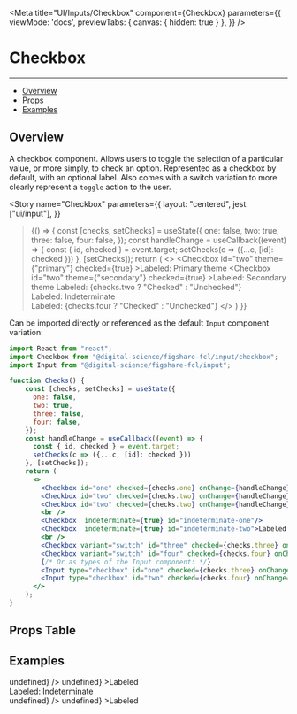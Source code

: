 
<Meta 
  title="UI/Inputs/Checkbox" 
  component={Checkbox} 
  parameters={{
    viewMode: 'docs',
    previewTabs: { 
      canvas: { hidden: true } 
     },
  }}
/>

# Checkbox
---
- [Overview](#overview)
- [Props](#props-table)
- [Examples](#examples)

## Overview

A checkbox component. Allows users to toggle the selection of a particular value, or more simply, to check an option.
Represented as a checkbox by default, with an optional label.
Also comes with a switch variation to more clearly represent a `toggle` action to the user.

<Story 
  name="Checkbox" 
  parameters={{
    layout: "centered",
    jest: ["ui/input"],
  }}
>{() => {
    const [checks, setChecks] = useState({
      one: false,
      two: true,
      three: false,
      four: false,
    });
    const handleChange = useCallback((event) => {
      const { id, checked } = event.target;
      setChecks(c => ({...c, [id]: checked }))
    }, [setChecks]);
    return (
      <>
        <Checkbox id="one" checked={checks.one} onChange={handleChange} />
        <Checkbox id="one" checked={checks.one} error={true} onChange={handleChange} />
        <Checkbox id="two" theme={"primary"} checked={true} >Labeled: Primary theme</Checkbox>
        <Checkbox id="two" theme={"secondary"} checked={true} >Labeled: Secondary theme</Checkbox>
        <Checkbox id="two" checked={checks.two} onChange={handleChange}>Labeled: {checks.two ? "Checked" : "Unchecked"}</Checkbox>
        <br />
        <Checkbox  indeterminate={true} id="indeterminate-one"/>
        <Checkbox  indeterminate={true} id="indeterminate-two">Labeled: Indeterminate</Checkbox>
        <br />
        <Checkbox variant="switch" id="three" checked={checks.three} onChange={handleChange} />
        <Checkbox variant="switch" id="four" checked={checks.four} onChange={handleChange}>Labeled: {checks.four ? "Checked" : "Unchecked"}</Checkbox>
      </>
    )
  }}
</Story>

Can be imported directly or referenced as the default `Input` component variation:

```jsx
import React from "react";
import Checkbox from "@digital-science/figshare-fcl/input/checkbox";
import Input from "@digital-science/figshare-fcl/input";

function Checks() {
    const [checks, setChecks] = useState({
      one: false,
      two: true,
      three: false,
      four: false,
    });
    const handleChange = useCallback((event) => {
      const { id, checked } = event.target;
      setChecks(c => ({...c, [id]: checked }))
    }, [setChecks]);
    return (
      <>
        <Checkbox id="one" checked={checks.one} onChange={handleChange} />
        <Checkbox id="two" checked={checks.two} onChange={handleChange}>Labeled: {checks.two ? "Checked" : "Unchecked"}</Checkbox> <Checkbox id="one" checked={checks.one} onChange={handleChange} />
        <Checkbox id="two" checked={checks.two} onChange={handleChange}>Labeled: {checks.two ? "Checked" : "Unchecked"}</Checkbox>
        <br />
        <Checkbox  indeterminate={true} id="indeterminate-one"/>
        <Checkbox  indeterminate={true} id="indeterminate-two">Labeled: Indeterminate</Checkbox>
        <br />
        <Checkbox variant="switch" id="three" checked={checks.three} onChange={handleChange} />
        <Checkbox variant="switch" id="four" checked={checks.four} onChange={handleChange}>Labeled: {checks.two ? "Checked" : "Unchecked"}</Checkbox>
        {/* Or as types of the Input component: */}
        <Input type="checkbox" id="one" checked={checks.three} onChange={handleChange} />
        <Input type="checkbox" id="two" checked={checks.four} onChange={handleChange}>Labeled: {checks.four ? "Checked" : "Unchecked"}</Input>
      </>
    );
}
```

## Props Table
<ArgsTable of={Checkbox} />

## Examples
<Canvas>
  <div style={{display: "flex", alignItems: "center", gap: "18px"}}>
  <Checkbox id="one" checked={false} onChange={(event) => undefined} />
  <Checkbox id="two" checked={true} onChange={(event) => undefined} >Labeled</Checkbox>
  <br />
  <Checkbox  indeterminate={true} id="indeterminate-one"/>
  <Checkbox  indeterminate={true} id="indeterminate-two">Labeled: Indeterminate</Checkbox>
  <br />
  <Checkbox variant="switch" id="three" checked={false} onChange={(event) => undefined} />
  <Checkbox variant="switch" id="four" checked={true} onChange={(event) => undefined} >Labeled</Checkbox>
  </div>
</Canvas>